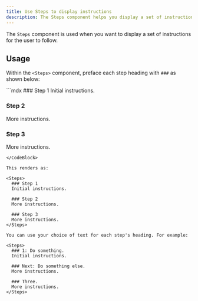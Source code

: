```yaml
---
title: Use Steps to display instructions
description: The Steps component helps you display a set of instructions to the user. 
---
```


The `Steps` component is used when you want to display a set of instructions for the user to follow. 

## Usage

Within the `<Steps>` component, preface each step heading with `###` as shown below:

<CodeBlock title="Steps example">
```mdx
<Steps>
  ### Step 1
  Initial instructions.

  ### Step 2
  More instructions.

  ### Step 3
  More instructions.
</Steps>
```
</CodeBlock>

This renders as:

<Steps>
  ### Step 1
  Initial instructions.

  ### Step 2
  More instructions.

  ### Step 3
  More instructions.
</Steps>

You can use your choice of text for each step's heading. For example:

<Steps>
  ### 1: Do something.
  Initial instructions.

  ### Next: Do something else.
  More instructions.

  ### Three.
  More instructions.
</Steps>